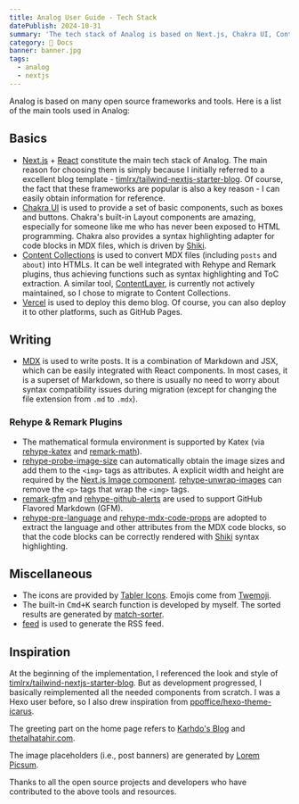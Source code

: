 ```yaml
---
title: Analog User Guide - Tech Stack
datePublish: 2024-10-31
summary: 'The tech stack of Analog is based on Next.js, Chakra UI, Content Collections and many other open source foundations.'
category: 🌈 Docs
banner: banner.jpg
tags:
  - analog
  - nextjs
---
```


Analog is based on many open source frameworks and tools. Here is a list of the main tools used in Analog:

## Basics

- [Next.js](https://nextjs.org/docs) + [React](https://react.dev) constitute the main tech stack of Analog. The main reason for choosing them is simply because I initially referred to a excellent blog template - [timlrx/tailwind-nextjs-starter-blog](https://github.com/timlrx/tailwind-nextjs-starter-blog). Of course, the fact that these frameworks are popular is also a key reason - I can easily obtain information for reference.
- [Chakra UI](https://chakra-ui.com) is used to provide a set of basic components, such as boxes and buttons. Chakra's built-in Layout components are amazing, especially for someone like me who has never been exposed to HTML programming. Chakra also provides a syntax highlighting adapter for code blocks in MDX files, which is driven by [Shiki](https://shiki.style).
- [Content Collections](https://www.content-collections.dev) is used to convert MDX files (including `posts` and `about`) into HTMLs. It can be well integrated with Rehype and Remark plugins, thus achieving functions such as syntax highlighting and ToC extraction. A similar tool, [ContentLayer](https://contentlayer.dev/docs), is currently not actively maintained, so I chose to migrate to Content Collections.
- [Vercel](https://vercel.com) is used to deploy this demo blog. Of course, you can also deploy it to other platforms, such as GitHub Pages.

## Writing

- [MDX](https://mdxjs.com) is used to write posts. It is a combination of Markdown and JSX, which can be easily integrated with React components. In most cases, it is a superset of Markdown, so there is usually no need to worry about syntax compatibility issues during migration (except for changing the file extension from `.md` to `.mdx`).

### Rehype & Remark Plugins

- The mathematical formula environment is supported by Katex (via [rehype-katex](https://www.npmjs.com/package/rehype-katex) and [remark-math](https://www.npmjs.com/package/remark-math)).
- [rehype-probe-image-size](https://www.npmjs.com/package/rehype-probe-image-size) can automatically obtain the image sizes and add them to the `<img>` tags as attributes. A explicit width and height are required by the [Next.js Image component](https://nextjs.org/docs/app/api-reference/components/image). [rehype-unwrap-images](https://www.npmjs.com/package/rehype-unwrap-images) can remove the `<p>` tags that wrap the `<img>` tags.
- [remark-gfm](https://www.npmjs.com/package/remark-gfm) and [rehype-github-alerts](https://www.npmjs.com/package/remark-github-blockquote-alert) are used to support GitHub Flavored Markdown (GFM).
- [rehype-pre-language](https://www.npmjs.com/package/rehype-pre-language) and [rehype-mdx-code-props](https://www.npmjs.com/package/rehype-mdx-code-props) are adopted to extract the language and other attributes from the MDX code blocks, so that the code blocks can be correctly rendered with [Shiki](https://shiki.style) syntax highlighting.

## Miscellaneous

- The icons are provided by [Tabler Icons](https://tabler.io/icons). Emojis come from [Twemoji](https://github.com/jdecked/twemoji).
- The built-in <Kbd>Cmd+K</Kbd> search function is developed by myself. The sorted results are generated by [match-sorter](https://www.npmjs.com/package/match-sorter).
- [feed](https://github.com/jpmonette/feed) is used to generate the RSS feed.

## Inspiration

At the beginning of the implementation, I referenced the look and style of [timlrx/tailwind-nextjs-starter-blog](https://github.com/timlrx/tailwind-nextjs-starter-blog). But as development progressed, I basically reimplemented all the needed components from scratch. I was a Hexo user before, so I also drew inspiration from [ppoffice/hexo-theme-icarus](https://github.com/ppoffice/hexo-theme-icarus).

The greeting part on the home page refers to [Karhdo's Blog](https://karhdo.dev) and [thetalhatahir.com](https://www.thetalhatahir.com).

The image placeholders (i.e., post banners) are generated by [Lorem Picsum](https://picsum.photos).

Thanks to all the open source projects and developers who have contributed to the above tools and resources.
